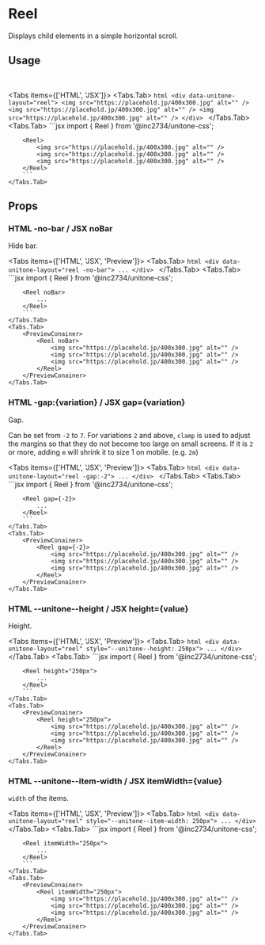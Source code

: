 
# Reel

Displays child elements in a simple horizontal scroll.

## Usage

<PreviewConainer>
	<Reel>
		<img src="https://placehold.jp/400x300.jpg" alt="" />
		<img src="https://placehold.jp/400x300.jpg" alt="" />
		<img src="https://placehold.jp/400x300.jpg" alt="" />
	</Reel>
</PreviewConainer>

<Tabs items={['HTML', 'JSX']}>
	<Tabs.Tab>
		```html
		<div data-unitone-layout="reel">
			<img src="https://placehold.jp/400x300.jpg" alt="" />
			<img src="https://placehold.jp/400x300.jpg" alt="" />
			<img src="https://placehold.jp/400x300.jpg" alt="" />
		</div>
		```
	</Tabs.Tab>
	<Tabs.Tab>
		```jsx
		import { Reel } from '@inc2734/unitone-css';

		<Reel>
			<img src="https://placehold.jp/400x300.jpg" alt="" />
			<img src="https://placehold.jp/400x300.jpg" alt="" />
			<img src="https://placehold.jp/400x300.jpg" alt="" />
		</Reel>
		```
	</Tabs.Tab>
</Tabs>

## Props

### <Badge>HTML</Badge> -no-bar / <Badge>JSX</Badge> noBar

Hide bar.

<Tabs items={['HTML', 'JSX', 'Preview']}>
	<Tabs.Tab>
		```html
		<div data-unitone-layout="reel -no-bar">
			...
		</div>
		```
	</Tabs.Tab>
	<Tabs.Tab>
		```jsx
		import { Reel } from '@inc2734/unitone-css';

		<Reel noBar>
			...
		</Reel>
		```
	</Tabs.Tab>
	<Tabs.Tab>
		<PreviewConainer>
			<Reel noBar>
				<img src="https://placehold.jp/400x300.jpg" alt="" />
				<img src="https://placehold.jp/400x300.jpg" alt="" />
				<img src="https://placehold.jp/400x300.jpg" alt="" />
			</Reel>
		</PreviewConainer>
	</Tabs.Tab>
</Tabs>

### <Badge>HTML</Badge> -gap:\{variation\} / <Badge>JSX</Badge> gap=\{variation\}

Gap.

Can be set from `-2` to `7`. For variations `2` and above, `clamp` is used to adjust the margins so that they do not become too large on small screens. If it is `2` or more, adding `m` will shrink it to size 1 on mobile. (e.g. `2m`)

<Tabs items={['HTML', 'JSX', 'Preview']}>
	<Tabs.Tab>
		```html
		<div data-unitone-layout="reel -gap:-2">
			...
		</div>
		```
	</Tabs.Tab>
	<Tabs.Tab>
		```jsx
		import { Reel } from '@inc2734/unitone-css';

		<Reel gap={-2}>
			...
		</Reel>
		```
	</Tabs.Tab>
	<Tabs.Tab>
		<PreviewConainer>
			<Reel gap={-2}>
				<img src="https://placehold.jp/400x300.jpg" alt="" />
				<img src="https://placehold.jp/400x300.jpg" alt="" />
				<img src="https://placehold.jp/400x300.jpg" alt="" />
			</Reel>
		</PreviewConainer>
	</Tabs.Tab>
</Tabs>

### <Badge>HTML</Badge> --unitone--height / <Badge>JSX</Badge> height=\{value\}

Height.

<Tabs items={['HTML', 'JSX', 'Preview']}>
	<Tabs.Tab>
		```html
		<div data-unitone-layout="reel" style="--unitone--height: 250px">
			...
		</div>
		```
	</Tabs.Tab>
	<Tabs.Tab>
		```jsx
		import { Reel } from '@inc2734/unitone-css';

		<Reel height="250px">
			...
		</Reel>
		```
	</Tabs.Tab>
	<Tabs.Tab>
		<PreviewConainer>
			<Reel height="250px">
				<img src="https://placehold.jp/400x300.jpg" alt="" />
				<img src="https://placehold.jp/400x300.jpg" alt="" />
				<img src="https://placehold.jp/400x300.jpg" alt="" />
			</Reel>
		</PreviewConainer>
	</Tabs.Tab>
</Tabs>

### <Badge>HTML</Badge> --unitone--item-width / <Badge>JSX</Badge> itemWidth=\{value\}

`width` of the items.

<Tabs items={['HTML', 'JSX', 'Preview']}>
	<Tabs.Tab>
		```html
		<div data-unitone-layout="reel" style="--unitone--item-width: 250px">
			...
		</div>
		```
	</Tabs.Tab>
	<Tabs.Tab>
		```jsx
		import { Reel } from '@inc2734/unitone-css';

		<Reel itemWidth="250px">
			...
		</Reel>
		```
	</Tabs.Tab>
	<Tabs.Tab>
		<PreviewConainer>
			<Reel itemWidth="250px">
				<img src="https://placehold.jp/400x300.jpg" alt="" />
				<img src="https://placehold.jp/400x300.jpg" alt="" />
				<img src="https://placehold.jp/400x300.jpg" alt="" />
			</Reel>
		</PreviewConainer>
	</Tabs.Tab>
</Tabs>
